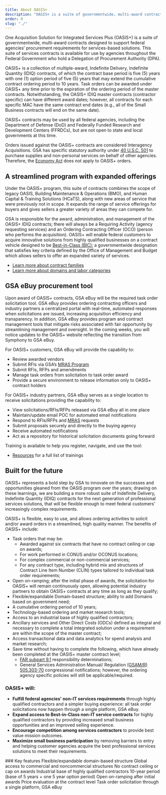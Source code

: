 ```yaml
---
title: About OASIS+
description: "OASIS+ is a suite of governmentwide, multi-award contracts that expands professional service offerings for buyers and competition opportunities for sellers."
order: 0
slug: "./"
---
```



One Acquisition Solution for Integrated Services Plus (OASIS+) is a suite of governmentwide, multi-award contracts designed to support federal agencies’ procurement requirements for services-based solutions. This suite of services contracts is available for use by agencies throughout the Federal Government who hold a Delegation of Procurement Authority (DPA).

OASIS+ is a collection of multiple-award, Indefinite Delivery, Indefinite Quantity (IDIQ) contracts, of which the contract base period is five (5) years with one (1) option period of five (5) years that may extend the cumulative contract ordering period to 10 years. Task orders can be awarded under OASIS+ any time prior to the expiration of the ordering period of the master contracts. Notwithstanding, the OASIS+ IDIQ master contracts (contractor specific) can have different award dates; however, all contracts for each specific MAC have the same contract end dates (e.g., all of the Small Business contracts will end on the same date).

OASIS+ contracts may be used by all federal agencies, including the Department of Defense (DoD) and Federally Funded Research and Development Centers (FFRDCs), but are not open to state and local governments at this time. 

Orders issued against the OASIS+ contracts are considered Interagency Acquisitions. GSA has specific statutory authority under [40 U.S.C. 501](https://uscode.house.gov/view.xhtml?req=(title%3A40%20section%3A501%20edition%3Aprelim)%20OR%20(granuleid%3AUSC-prelim-title40-section501)&f=treesort&edition=prelim&num=0&jumpTo=true) to purchase supplies and non-personal services on behalf of other agencies. Therefore, the [Economy Act](https://www.acquisition.gov/far/17.502-2) does not apply to OASIS+ orders.

## A streamlined program with expanded offerings

Under the OASIS+ program, this suite of contracts combines the scope of legacy OASIS, Building Maintenance & Operations (BMO), and Human Capital & Training Solutions (HCaTS), along with new areas of service that were previously not in scope. It expands the range of service offerings for buyers and gives sellers a greater variety of areas they can compete for.

GSA is responsible for the award, administration, and management of the OASIS+ IDIQ contracts; there will always be a Requiring Activity (agency requesting services) and an Ordering Contracting Officer (OCO) (person who performs the acquisition). OASIS+ will enable federal customers to acquire innovative solutions from highly qualified businesses on a contract vehicle designed to be [Best-in-Class (BIC):](https://acquisitiongateway.gov/Category-management/resources/4163) a governmentwide designation that satisfies key criteria defined by the Office of Management and Budget which allows sellers to offer an expanded variety of services.

- [Learn more about contract families](/about/contract-families/)
- [Learn more about domains and labor categories](/about/domains-naicscodes-scope-labor-categories/)

## GSA eBuy procurement tool

Upon award of OASIS+ contracts, GSA eBuy will be the required task order solicitation tool. GSA eBuy provides ordering contracting officers and industry partners a centralized portal with real-time, automated responses when solicitations are issued, increasing acquisition efficiency and transparency. In addition, GSA eBuy provides program and contract management tools that mitigate risks associated with fair opportunity by streamlining management and oversight. In the coming weeks, you will notice updates to the OASIS+ website reflecting the transition from Symphony to GSA eBuy. 

For OASIS+ customers, GSA eBuy will provide the capability to: 
- Review awarded vendors
- Submit RFIs via GSA’s [MRAS Program](https://buy.gsa.gov/mras)
- Submit RFIs, RFPs and amendments
- Manage task orders from solicitation to task order award
- Provide a secure environment to release information only to OASIS+ contract holders

For OASIS+ industry partners, GSA eBuy serves as a single location to receive solicitations providing the capability to:
- View solicitations/RFIs/RFPs released via GSA eBuy all in one place
- Maintain/update email POC for automated email notifications
- Respond to RFIs/RFPs and [MRAS](https://buy.gsa.gov/mras) requests
- Submit proposals securely and directly to the buying agency
- Receive automated notifications
- Act as a repository for historical solicitation documents going forward

Training is available to help you register, navigate, and use the tool:

- [Resources](/resources/) for a full list of trainings

## Built for the future

OASIS+ represents a bold step by GSA to innovate on the successes and opportunities gleaned from the OASIS program over the years; drawing on these learnings, we are building a more robust suite of Indefinite Delivery, Indefinite Quantity (IDIQ) contracts for the next generation of professional services solutions, that will be flexible enough to meet federal customers’ increasingly complex requirements.

OASIS+ is flexible, easy to use, and allows ordering activities to solicit and/or award orders in a streamlined, high quality manner.
The benefits of OASIS+ include:
- Task orders that may be: 
  - Awarded against six contracts that have no contract ceiling or cap on awards;
  - For work performed in CONUS and/or OCONUS locations;
  - For complex commercial or non-commercial services;
  - For any contract type, including hybrid mix and structures of Contract Line Item Number (CLIN) types tailored to individual task order requirements;
- Open on-ramping; after the initial phase of awards, the solicitation for OASIS+ will remain continuously open, allowing potential industry partners to obtain OASIS+ contracts at any time as long as they qualify;
- Flexible/expandable Domain-based structure; ability to add Domains based on government need;
- A cumulative ordering period of 10 years;
- Technology-based ordering and market research tools;
- Access to an industrial base of highly qualified contractors;
- Ancillary services and Other Direct Costs (ODCs) defined as integral and necessary to complete a total integrated solution under a requirement are within the scope of the master contract;
- Access transactional data and data analytics for spend analysis and market research;
- Save time without having to complete the following, which have already been completed at the OASIS+ master contract level;
  - [FAR subpart 9.1](https://www.acquisition.gov/far/subpart-9.1) responsibility determinations;
  - General Services Administration Manual/ Regulation [(GSAM/R) 505.303-70](https://www.acquisition.gov/gsam/505.303-70) congressional notifications; however, the ordering agency specific policies will still be applicable/required.
### OASIS+ will:

- **Fulfill federal agencies' non-IT services requirements** through highly qualified contractors and a simpler buying experience: all task order solicitations now happen through a single platform, GSA eBuy.
- **Expand access to Best-in-Class non-IT service contracts** for highly qualified contractors by providing increased small business opportunities and an improved selling experience.
- **Encourage competition among services contractors** to provide best value mission outcomes.
- **Maximize small business participation** by removing barriers to entry and helping customer agencies acquire the best professional services solutions to meet their requirements.

<GradientBox callout_url="about/oasis-plus-comparison/" callout_text="Learn more about how OASIS+ compares to legacy OASIS">
### Key features
    <IconList>
        <CheckListItem>Flexible/expandable domain-based structure</CheckListItem>
        <CheckListItem>Global access to commercial and noncommercial structures</CheckListItem>
        <CheckListItem>No contract ceiling or cap on awards</CheckListItem>
        <CheckListItem>Industrial base of highly qualified contractors</CheckListItem>
        <CheckListItem>10-year period (base of 5 years + one 5 year option period)</CheckListItem>
        <CheckListItem>Open on-ramping after initial awards</CheckListItem>
        <CheckListItem>Price evaluation at the contract level</CheckListItem>
        <CheckListItem>Task order solicitation through a single platform, GSA eBuy</CheckListItem>
    </IconList>
</GradientBox>
